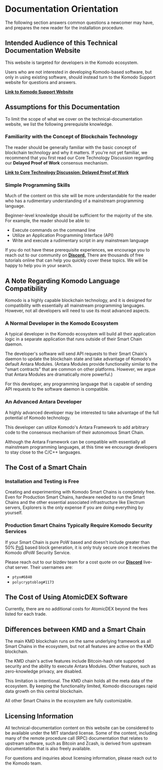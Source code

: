 
# Documentation Orientation

The following section answers common questions a newcomer may have, and prepares the new reader for the installation procedure.

## Intended Audience of this Technical Documentation Website

This website is targeted for developers in the Komodo ecosystem.

Users who are not interested in developing Komodo-based software, but only in using existing software, should instead turn to the Komodo Support website for questions and answers.

[<b>Link to Komodo Support Website</b>](https://support.komodoplatform.com)

## Assumptions for this Documentation

To limit the scope of what we cover on the technical-documentation website, we list the following prerequisite knowledge.

### Familiarity with the Concept of Blockchain Technology

The reader should be generally familiar with the basic concept of blockchain technology and why it matters. If you're not yet familiar, we recommend that you first read our Core Technology Discussion regarding our <b>Delayed Proof of Work</b> consensus mechanism.

[<b>Link to Core Technology Discussion: Delayed Proof of Work</b>](/start-here/core-technology-discussions/delayed-proof-of-work/)

### Simple Programming Skills

Much of the content on this site will be more understandable for the reader who has a rudimentary understanding of a mainstream programming language.

Beginner-level knowledge should be sufficient for the majority of the site. For example, the reader should be able to:

*   Execute commands on the command line
*   Utilize an Application Programming Interface (API)
*   Write and execute a rudimentary script in any mainstream language

If you do not have these prerequisite experiences, we encourage you to reach out to our community on [<b>Discord.</b>](https://komodoplatform.com/discord) There are thousands of free tutorials online that can help you quickly cover these topics. We will be happy to help you in your search.

## A Note Regarding Komodo Language Compatibility

Komodo is a highly capable blockchain technology, and it is designed for compatibility with essentially all mainstream programming languages. However, not all developers will need to use its most advanced aspects.

### A Normal Developer in the Komodo Ecosystem

A typical developer in the Komodo ecosystem will build all their application logic in a separate application that runs outside of their Smart Chain daemon.

The developer's software will send API requests to their Smart Chain's daemon to update the blockchain state and take advantage of Komodo's default Antara Modules. (Antara Modules provide functionality similar to the "smart contracts" that are common on other platforms. However, we argue that Antara Modules are dramatically more powerful.)

For this developer, any programming language that is capable of sending API requests to the software daemon is compatible.

### An Advanced Antara Developer

A highly advanced developer may be interested to take advantage of the full potential of Komodo technology.

This developer can utilize Komodo's Antara Framework to add arbitrary code to the consensus mechanism of their autonomous Smart Chain.

Although the Antara Framework can be compatible with essentially all mainstream programming languages, at this time we encourage developers to stay close to the C/C++ languages.

## The Cost of a Smart Chain

### Installation and Testing is Free

Creating and experimenting with Komodo Smart Chains is completely free. Even for Production Smart Chains, hardware needed to run the Smart Chains and the other essential associated infrastructure like Electrum servers, Explorers is the only expense if you are doing everything by yourself.

### Production Smart Chains Typically Require Komodo Security Services

If your Smart Chain is pure PoW based and doesn't include greater than 50% [PoS](/antara/setup/antara-customizations/#ac-staked) based block generation, it is only truly secure once it receives the Komodo dPoW Security Service.

Please reach out to our bizdev team for a cost quote on our [<b>Discord</b>](https://komodoplatform.com/discord) live-chat server. Their usernames are:

*   `ptyx#6840`
*   `polycryptoblog#1173`

## The Cost of Using AtomicDEX Software

Currently, there are no additional costs for AtomicDEX beyond the fees listed for each trade.

## Differences between KMD and a Smart Chain

The main KMD blockchain runs on the same underlying framework as all Smart Chains in the ecosystem, but not all features are active on the KMD blockchain.

The KMD chain's active features include Bitcoin-hash rate supported security and the ability to execute Antara Modules. Other features, such as zero-knowledge privacy, are disabled.

This limitation is intentional. The KMD chain holds all the meta data of the ecosystem. By keeping the functionality limited, Komodo discourages rapid data growth on this central blockchain.

All other Smart Chains in the ecosystem are fully customizable.

## Licensing Information

All technical-documentation content on this website can be considered to be available under the MIT standard license. Some of the content, including many of the remote procedure call (RPC) documentation that relates to upstream software, such as Bitcoin and Zcash, is derived from upstream documentation that is also freely available.

For questions and inquiries about licensing information, please reach out to the Komodo team.
